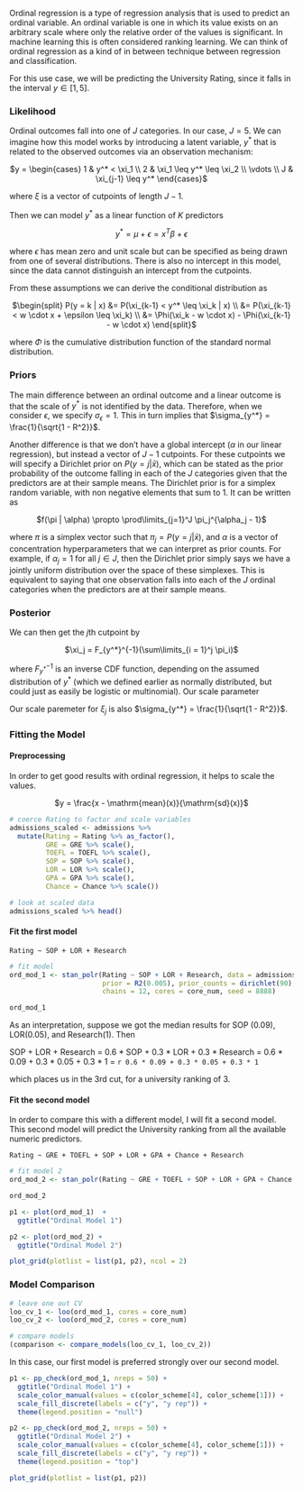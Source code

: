 
Ordinal regression is a type of regression analysis that is used to predict an ordinal variable. An ordinal variable is one in which its value exists on an arbitrary scale where only the relative order of the values is significant. In machine learning this is often considered ranking learning. We can think of ordinal regression as a kind of in between technique between regression and classification. 

For this use case, we will be predicting the University Rating, since it falls in the interval $y \in [1, 5]$.

### Likelihood

Ordinal outcomes fall into one of $J$ categories. In our case, $J = 5$. We can imagine how this model works by introducing a latent variable, $y^*$ that is related to the observed outcomes via an observation mechanism: 

<center>

$y = \begin{cases} 1 & y^* <  \xi_1 \\ 2 & \xi_1 \leq y^* \leq \xi_2 \\ \vdots \\ J & \xi_{j-1} \leq y^* \end{cases}$

</center>

where $\xi$ is a vector of cutpoints of length $J - 1$. 

Then we can model $y^*$ as a linear function of $K$ predictors

<center>

$y^* = \mu + \epsilon = x^T \beta + \epsilon$

</center>

where $\epsilon$ has mean zero and unit scale but can be specified as being drawn from one of several distributions. There is also no intercept in this model, since the data cannot distinguish an intercept from the cutpoints. 

From these assumptions we can derive the conditional distribution as 

<center>

$\begin{split} P(y = k | x) &= P(\xi_{k-1} < y^* \leq \xi_k | x) \\ &= P(\xi_{k-1} < w \cdot x + \epsilon \leq \xi_k) \\ &= \Phi(\xi_k - w \cdot x) - \Phi(\xi_{k-1} - w \cdot x) \end{split}$

</center>

where $\Phi$ is the cumulative distribution function of the standard normal distribution. 

### Priors

The main difference between an ordinal outcome and a linear outcome is that the scale of $y^*$ is not identified by the data. Therefore, when we consider $\epsilon$, we specify $\sigma_\epsilon = 1$. This in turn implies that $\sigma_{y^*} = \frac{1}{\sqrt{1 - R^2}}$. 

Another difference is that we don't have a global intercept ($\alpha$ in our linear regression), but instead a vector of $J-1$ cutpoints. For these cutpoints we will specify a Dirichlet prior on $P(y = j | \bar{x})$, which can be stated as the prior probability of the outcome falling in each of the $J$ categories given that the predictors are at their sample means. The Dirichlet prior is for a simplex random variable, with non negative elements that sum to 1. It can be written as

<center>
$f(\pi | \alpha) \propto \prod\limits_{j=1}^J \pi_j^{\alpha_j - 1}$
</center>

where $\pi$ is a simplex vector such that $\pi_j = P(y = j | \bar{x})$, and $\alpha$ is a vector of concentration hyperparameters that we can interpret as prior counts. For example, if $\alpha_j = 1$ for all $j \in J$, then the Dirichlet prior simply says we have a jointly uniform distribution over the space of these simplexes. This is equivalent to saying that one observation falls into each of the $J$ ordinal categories when the predictors are at their sample means. 

### Posterior 

We can then get the $j$th cutpoint by

<center>
$\xi_j = F_{y^*}^{-1}(\sum\limits_{i = 1}^j \pi_i)$
</center>

where $F_{y^*}^{-1}$ is an inverse CDF function, depending on the assumed distribution of $y^*$ (which we defined earlier as normally distributed, but could just as easily be logistic or multinomial). Our scale parameter

Our scale paremeter for $\xi_j$ is also $\sigma_{y^*} = \frac{1}{\sqrt{1 - R^2}}$.

### Fitting the Model

#### Preprocessing

In order to get good results with ordinal regression, it helps to scale the values. 

<center>
$y = \frac{x - \mathrm{mean}(x)}{\mathrm{sd}(x)}$
</center>


```r
# coerce Rating to factor and scale variables
admissions_scaled <- admissions %>% 
  mutate(Rating = Rating %>% as_factor(),
         GRE = GRE %>% scale(), 
         TOEFL = TOEFL %>% scale(), 
         SOP = SOP %>% scale(), 
         LOR = LOR %>% scale(),
         GPA = GPA %>% scale(),
         Chance = Chance %>% scale())

# look at scaled data 
admissions_scaled %>% head()
```

#### Fit the first model

`Rating ~ SOP + LOR + Research`

```r
# fit model
ord_mod_1 <- stan_polr(Rating ~ SOP + LOR + Research, data = admissions_scaled, 
                       prior = R2(0.005), prior_counts = dirichlet(90),
                       chains = 12, cores = core_num, seed = 8888)

ord_mod_1
```

As an interpretation, suppose we got the median results for SOP (0.09), LOR(0.05), and Research(1). 
Then 

SOP + LOR + Research = 
0.6 * SOP + 0.3 * LOR + 0.3 * Research =
0.6 * 0.09 + 0.3 * 0.05 + 0.3 * 1 = 
`r 0.6 * 0.09 + 0.3 * 0.05 + 0.3 * 1`

which places us in the 3rd cut, for a university ranking of 3.

#### Fit the second model

In order to compare this with a different model, I will fit a second model. This second model will predict the University ranking from all the available numeric predictors. 

`Rating ~ GRE + TOEFL + SOP + LOR + GPA + Chance + Research`

```r
# fit model 2
ord_mod_2 <- stan_polr(Rating ~ GRE + TOEFL + SOP + LOR + GPA + Chance + Research, data = admissions_scaled, prior = R2(0.005), prior_counts = dirichlet(90), chains = 12, cores = core_num, seed = 8888)

ord_mod_2
```


```r
p1 <- plot(ord_mod_1)  + 
  ggtitle("Ordinal Model 1")

p2 <- plot(ord_mod_2) + 
  ggtitle("Ordinal Model 2")

plot_grid(plotlist = list(p1, p2), ncol = 2)
```

### Model Comparison

```r
# leave one out CV
loo_cv_1 <- loo(ord_mod_1, cores = core_num)
loo_cv_2 <- loo(ord_mod_2, cores = core_num)

# compare models
(comparison <- compare_models(loo_cv_1, loo_cv_2))
```

In this case, our first model is preferred strongly over our second model.

```r
p1 <- pp_check(ord_mod_1, nreps = 50) + 
  ggtitle("Ordinal Model 1") +  
  scale_color_manual(values = c(color_scheme[4], color_scheme[1])) + 
  scale_fill_discrete(labels = c("y", "y rep")) + 
  theme(legend.position = "null")

p2 <- pp_check(ord_mod_2, nreps = 50) + 
  ggtitle("Ordinal Model 2") +  
  scale_color_manual(values = c(color_scheme[4], color_scheme[1])) + 
  scale_fill_discrete(labels = c("y", "y rep")) + 
  theme(legend.position = "top")

plot_grid(plotlist = list(p1, p2))
```
